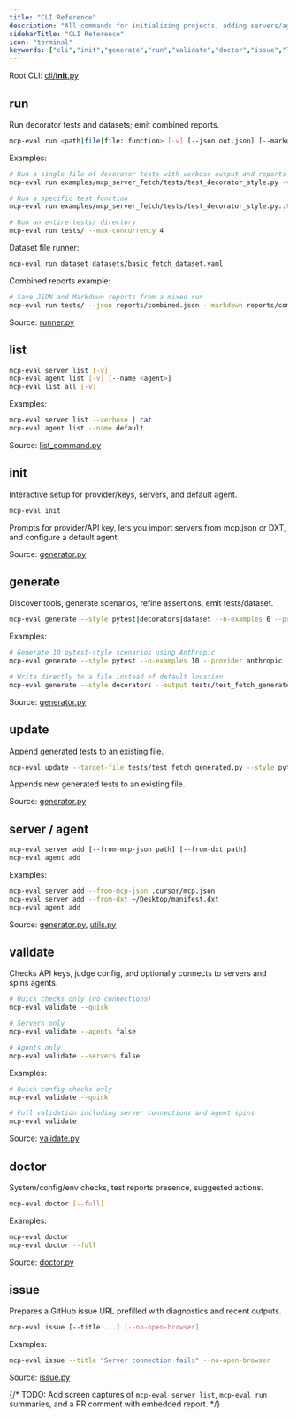 ```yaml
---
title: "CLI Reference"
description: "All commands for initializing projects, adding servers/agents, generating tests, running, validating, and diagnosing."
sidebarTitle: "CLI Reference"
icon: "terminal"
keywords: ["cli","init","generate","run","validate","doctor","issue","list","add"]
---
```


Root CLI: [cli/__init__.py](https://github.com/lastmile-ai/mcp-eval/blob/main/src/mcp_eval/cli/__init__.py)

## run

Run decorator tests and datasets; emit combined reports.

```bash
mcp-eval run <path|file|file::function> [-v] [--json out.json] [--markdown out.md] [--html out.html] [--max-concurrency N]
```

Examples:

```bash
# Run a single file of decorator tests with verbose output and reports
mcp-eval run examples/mcp_server_fetch/tests/test_decorator_style.py -v --json results.json --markdown results.md --html results.html

# Run a specific test function
mcp-eval run examples/mcp_server_fetch/tests/test_decorator_style.py::test_basic_fetch_decorator

# Run an entire tests/ directory
mcp-eval run tests/ --max-concurrency 4
```

Dataset file runner:

```bash
mcp-eval run dataset datasets/basic_fetch_dataset.yaml
```

Combined reports example:

```bash
# Save JSON and Markdown reports from a mixed run
mcp-eval run tests/ --json reports/combined.json --markdown reports/combined.md
```

Source: [runner.py](https://github.com/lastmile-ai/mcp-eval/blob/main/src/mcp_eval/runner.py)

## list

```bash
mcp-eval server list [-v]
mcp-eval agent list [-v] [--name <agent>]
mcp-eval list all [-v]
```

Examples:

```bash
mcp-eval server list --verbose | cat
mcp-eval agent list --name default
```

Source: [list_command.py](https://github.com/lastmile-ai/mcp-eval/blob/main/src/mcp_eval/cli/list_command.py)

## init

Interactive setup for provider/keys, servers, and default agent.

```bash
mcp-eval init
```

Prompts for provider/API key, lets you import servers from mcp.json or DXT, and configure a default agent.

Source: [generator.py](https://github.com/lastmile-ai/mcp-eval/blob/main/src/mcp_eval/cli/generator.py)

## generate

Discover tools, generate scenarios, refine assertions, emit tests/dataset.

```bash
mcp-eval generate --style pytest|decorators|dataset --n-examples 6 --provider anthropic [--model ...] [--output file]
```

Examples:

```bash
# Generate 10 pytest-style scenarios using Anthropic
mcp-eval generate --style pytest --n-examples 10 --provider anthropic

# Write directly to a file instead of default location
mcp-eval generate --style decorators --output tests/test_fetch_generated.py
```

Source: [generator.py](https://github.com/lastmile-ai/mcp-eval/blob/main/src/mcp_eval/cli/generator.py)

## update

Append generated tests to an existing file.

```bash
mcp-eval update --target-file tests/test_fetch_generated.py --style pytest --n-examples 4
```

Appends new generated tests to an existing file.

Source: [generator.py](https://github.com/lastmile-ai/mcp-eval/blob/main/src/mcp_eval/cli/generator.py)

## server / agent

```bash
mcp-eval server add [--from-mcp-json path] [--from-dxt path]
mcp-eval agent add
```

Examples:

```bash
mcp-eval server add --from-mcp-json .cursor/mcp.json
mcp-eval server add --from-dxt ~/Desktop/manifest.dxt
mcp-eval agent add
```

Source: [generator.py](https://github.com/lastmile-ai/mcp-eval/blob/main/src/mcp_eval/cli/generator.py), [utils.py](https://github.com/lastmile-ai/mcp-eval/blob/main/src/mcp_eval/cli/utils.py)

## validate

Checks API keys, judge config, and optionally connects to servers and spins agents.

```bash
# Quick checks only (no connections)
mcp-eval validate --quick

# Servers only
mcp-eval validate --agents false

# Agents only
mcp-eval validate --servers false
```

Examples:

```bash
# Quick config checks only
mcp-eval validate --quick

# Full validation including server connections and agent spins
mcp-eval validate
```

Source: [validate.py](https://github.com/lastmile-ai/mcp-eval/blob/main/src/mcp_eval/cli/validate.py)

## doctor

System/config/env checks, test reports presence, suggested actions.

```bash
mcp-eval doctor [--full]
```

Examples:

```bash
mcp-eval doctor
mcp-eval doctor --full
```

Source: [doctor.py](https://github.com/lastmile-ai/mcp-eval/blob/main/src/mcp_eval/cli/doctor.py)

## issue

Prepares a GitHub issue URL prefilled with diagnostics and recent outputs.

```bash
mcp-eval issue [--title ...] [--no-open-browser]
```

Examples:

```bash
mcp-eval issue --title "Server connection fails" --no-open-browser
```

Source: [issue.py](https://github.com/lastmile-ai/mcp-eval/blob/main/src/mcp_eval/cli/issue.py)

{/* TODO: Add screen captures of `mcp-eval server list`, `mcp-eval run` summaries, and a PR comment with embedded report. */}


